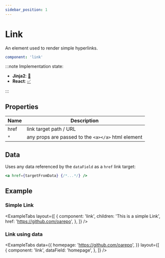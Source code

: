 ```yaml
---
sidebar_position: 1
---
```



# Link

An element used to render simple hyperlinks.

```yaml
component: 'link'
```

:::note Implementation state:

- **Jinja2**: [🚧](https://github.com/oarepo/oarepo-ui/blob/master/src/oarepo_ui/templates/oarepo_ui/components/basic/link.html.jinja2)
- **React**: [✅](https://github.com/oarepo/react-generative-ui/blob/master/src/components/basic/Link.tsx)

:::

## Properties

| Name | Description                                        |
| ---- | -------------------------------------------------- |
| href | link target path / URL                             |
| `*`  | any props are passed to the `<a></a>` html element |

## Data

Uses any data referenced by the `dataField` as a `href` link target:

```jsx
<a href={targetFromData} {/*...*/} />
```

## Example

### Simple Link

<ExampleTabs
  layout={[
    {
      component: 'link',
      children: 'This is a simple Link',
      href: 'https://github.com/oarepo',
    },
  ]}
/>

### Link using data

<ExampleTabs
  data={{
    homepage: 'https://github.com/oarepo',
  }}
  layout={[
    {
      component: 'link',
      dataField: 'homepage',
    },
  ]}
/>
